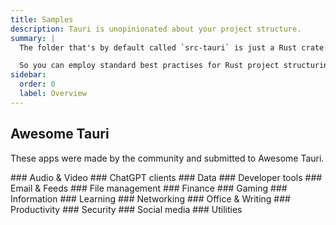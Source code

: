 ```yaml
---
title: Samples
description: Tauri is unopinionated about your project structure.
summary: |
  The folder that's by default called `src-tauri` is just a Rust crate. It doesn't have to be located anywhere in particular in your project. In fact, I always rename it to something like `backend` and put my frontend in a folder called `frontend`, keeping them separate.

  So you can employ standard best practises for Rust project structuring. I recommend looking into using a Cargo workspace if you have multiple Rust based projects in the same repository.
sidebar:
  order: 0
  label: Overview
---
```




<OverviewCards />

## Awesome Tauri

These apps were made by the community and submitted to Awesome Tauri.


<Search placeholder="Search community samples...">
    ### Audio & Video
    <Awesome section="applications-audio-video" />
    ### ChatGPT clients
    <Awesome section="applications-chatgpt-clients" />
    ### Data
    <Awesome section="applications-data" />
    ### Developer tools
    <Awesome section="applications-developer-tools" />
    ### Email & Feeds
    <Awesome section="applications-email-feeds" />
    ### File management
    <Awesome section="applications-file-management" />
    ### Finance
    <Awesome section="applications-finance" />
    ### Gaming
    <Awesome section="applications-gaming" />
    ### Information
    <Awesome section="applications-information" />
    ### Learning
    <Awesome section="applications-learning" />
    ### Networking
    <Awesome section="applications-networking" />
    ### Office & Writing
    <Awesome section="applications-office-writing" />
    ### Productivity
    <Awesome section="applications-productivity" />
    ### Security
    <Awesome section="applications-security" />
    ### Social media
    <Awesome section="applications-social-media" />
    ### Utilities
    <Awesome section="applications-utilities" />
</Search>
